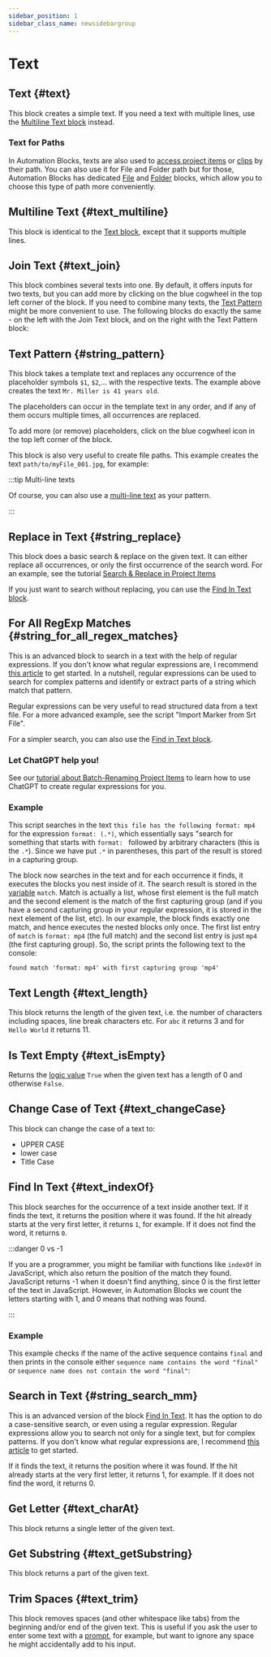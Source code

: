 ```yaml
---
sidebar_position: 1
sidebar_class_name: newsidebargroup
---
```



# Text

## Text {#text}

<RetinaImg src="/img/blockScreenshots/Text/text.png" alt="Block text"/>


This block creates a simple text. If you need a text with multiple lines, use the [Multiline Text block](text.mdx#text_multiline) instead.

### Text for Paths
In Automation Blocks, texts are also used to [access project items](prProjectItems.mdx#accessProjectItem) or [clips](prSequenceClips.mdx#accessSequenceClip) by their path. You can also use it for File and Folder path but for those, Automation Blocks has dedicated [File](files.mdx#block_extendscript_file) and [Folder](files.mdx#block_extendscript_folder) blocks, which allow you to choose this type of path more conveniently.


## Multiline Text {#text_multiline}

<RetinaImg src="/img/blockScreenshots/Text/text_multiline.png" alt="Block text_multiline"/>


This block is identical to the [Text block](text.mdx#text), except that it supports multiple lines.


## Join Text {#text_join}

<RetinaImg src="/img/blockScreenshots/Text/text_join.png" alt="Block text_join"/>


This block combines several texts into one.
By default, it offers inputs for two texts, but you can add more by clicking on the blue cogwheel in the top left corner of the block. If you need to combine many texts, the [Text Pattern](text.mdx#string_pattern) might be more convenient to use. The following blocks do exactly the same - on the left with the Join Text block, and on the right with the Text Pattern block:

<RetinaImg src="/img/blockOther/text_join_example.png" alt="Block text_join"/>




## Text Pattern {#string_pattern}

<RetinaImg src="/img/blockScreenshots/Text/string_pattern.png" alt="Block string_pattern"/>


This block takes a template text and replaces any occurrence of the placeholder symbols `$1`, `$2`,... with the respective texts. The example above creates the text `Mr. Miller is 41 years old`.

The placeholders can occur in the template text in any order, and if any of them occurs multiple times, all occurrences are replaced.

To add more (or remove) placeholders, click on the blue cogwheel icon in the top left corner of the block.

This block is also very useful to create file paths. This example creates the text `path/to/myFile_001.jpg`, for example:

<RetinaImg src="/img/blockOther/string_pattern_example_files.png" alt="Block example: creating file paths with pattern"/>



:::tip Multi-line texts

Of course, you can also use a [multi-line text](#text_multiline) as your pattern.

:::


## Replace in Text {#string_replace}

<RetinaImg src="/img/blockScreenshots/Text/string_replace.png" alt="Block string_replace"/>


This block does a basic search & replace on the given text. It can either replace all occurrences, or only the first occurrence of the search word. For an example, see the tutorial [Search & Replace in Project Items](../tutorials-pr/searchReplaceProjectItems#search--replace-in-texts)

If you just want to search without replacing, you can use the [Find In Text block](text.mdx#text_indexOf).

## For All RegExp Matches {#string_for_all_regex_matches}

<RetinaImg src="/img/blockScreenshots/Text/string_for_all_regex_matches.png" alt="Block string_for_all_regex_matches"/>


This is an advanced block to search in a text with the help of regular expressions. If you don't know what regular expressions are, I recommend [this article](https://www.codemag.com/article/0305041/Getting-Started-With-Regular-Expressions) to get started. In a nutshell, regular expressions can be used to search for complex patterns and identify or extract parts of a string which match that pattern.

Regular expressions can be very useful to read structured data from a text file. For a more advanced example, see the script "Import Marker from Srt File".

For a simpler search, you can also use the [Find in Text block](text.mdx#text_indexOf).

### Let ChatGPT help you!

See our [tutorial about Batch-Renaming Project Items](../tools-pr/projectItemsTools#batch-rename-project-items) to learn how to use ChatGPT to create regular expressions for you.

### Example 

<RetinaImg src="/img/blockOther/string_for_all_regex_matches_example.png" alt="RegEx example"/>


This script searches in the text `this file has the following format: mp4` for the expression `format: (.*)`, which essentially says "search for something that starts with `format: ` followed by arbitrary characters (this is the `.*`). Since we have put `.*` in parentheses, this part of the result is stored in a capturing group.

The block now searches in the text and for each occurrence it finds, it executes the blocks you nest inside of it. The search result is stored in the [variable](variables.mdx) `match`. Match is actually a list, whose first element is the full match and the second element is the match of the first capturing group (and if you have a second capturing group in your regular expression, it is stored in the next element of the list, etc).
In  our example, the block finds exactly one match, and hence executes the nested blocks only once. The first list entry of `match` is `format: mp4` (the full match) and the second list entry is just `mp4` (the first capturing group). So, the script prints the following text to the console:
```
found match 'format: mp4' with first capturing group 'mp4'
```




## Text Length {#text_length}

<RetinaImg src="/img/blockScreenshots/Text/text_length.png" alt="Block text_length"/>


This block returns the length of the given text, i.e. the number of characters including spaces, line break characters etc. For `abc` it returns 3 and for `Hello World` it returns 11. 


## Is Text Empty {#text_isEmpty}

<RetinaImg src="/img/blockScreenshots/Text/text_isEmpty.png" alt="Block text_isEmpty"/>


Returns the [logic value](logic) `True` when the given text has a length of 0 and otherwise `False`. 


## Change Case of Text {#text_changeCase}

<RetinaImg src="/img/blockScreenshots/Text/text_changeCase.png" alt="Block text_changeCase"/>


This block can change the case of a text to:
- UPPER CASE
- lower case
- Title Case


## Find In Text {#text_indexOf}

<RetinaImg src="/img/blockScreenshots/Text/text_indexOf.png" alt="Block text_indexOf"/>


This block searches for the occurrence of a text inside another text. If it finds the text, it returns the position where it was found. If the hit already starts at the very first letter, it returns `1`, for example. If it does not find the word, it returns `0`.

:::danger 0 vs -1

If you are a programmer, you might be familiar with functions like `indexOf` in JavaScript, which also return the position of the match they found. JavaScript returns -1 when it doesn't find anything, since 0 is the first letter of the text in JavaScript. However, in Automation Blocks we count the letters starting with 1, and 0 means that nothing was found.

:::

### Example

This example checks if the name of the active sequence contains `final` and then prints in the console either `sequence name contains the word "final"` or `sequence name does not contain the word "final"`:

<RetinaImg src="/img/blockOther/text_indexOf_example.png" alt="Block text_indexOf"/>

## Search in Text {#string_search_mm}

<RetinaImg src="/img/blockScreenshots/Text/string_search_mm.png" alt="Block string_search_mm"/>

This is an advanced version of the block [Find In Text](#text_indexOf). It has the option to do a case-sensitive search, or even using a regular expression. Regular expressions allow you to search not only for a single text, but for complex patterns. If you don't know what regular expressions are, I recommend [this article](https://www.codemag.com/article/0305041/Getting-Started-With-Regular-Expressions) to get started.

If it finds the text, it returns the position where it was found. If the hit already starts at the very first letter, it returns 1, for example. If it does not find the word, it returns 0.


## Get Letter {#text_charAt}

<RetinaImg src="/img/blockScreenshots/Text/text_charAt.png" alt="Block text_charAt"/>


This block returns a single letter of the given text.


## Get Substring {#text_getSubstring}

<RetinaImg src="/img/blockScreenshots/Text/text_getSubstring.png" alt="Block text_getSubstring"/>


This block returns a part of the given text.


## Trim Spaces {#text_trim}

<RetinaImg src="/img/blockScreenshots/Text/text_trim.png" alt="Block text_trim"/>


This block removes spaces (and other whitespace like tabs) from the beginning and/or end of the given text. This is useful if you ask the user to enter some text with a [prompt](userInterfaceAndComments.mdx#block_extendscript_prompt), for example, but want to ignore any space he might accidentally add to his input.
